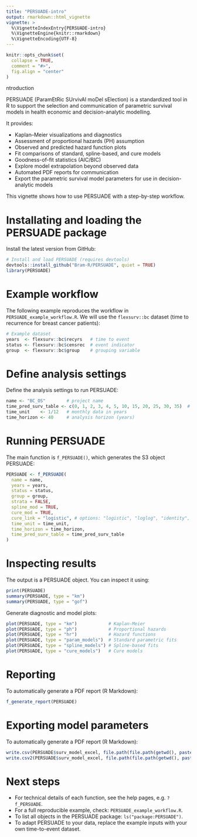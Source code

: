 ```yaml
---
title: "PERSUADE-intro"
output: rmarkdown::html_vignette
vignette: >
  %\VignetteIndexEntry{PERSUADE-intro}
  %\VignetteEngine{knitr::rmarkdown}
  %\VignetteEncoding{UTF-8}
---
```


```r
knitr::opts_chunk$set(
  collapse = TRUE,
  comment = "#>",
  fig.align = "center"
)
```

ntroduction

PERSUADE (ParamEtRic SUrvivAl moDel sElection) is a standardized tool in R to support the selection and communication of parametric survival models in health economic and decision-analytic modelling.

It provides:

- Kaplan–Meier visualizations and diagnostics
- Assessment of proportional hazards (PH) assumption
- Observed and predicted hazard function plots
- Fit comparisons of standard, spline-based, and cure models
- Goodness-of-fit statistics (AIC/BIC)
- Explore model extrapolation beyond observed data
- Automated PDF reports for communication
- Export the parametric survival model parameters for use in decision-analytic models

This vignette shows how to use PERSUADE with a step-by-step workflow.


# Installating and loading the PERSUADE package
Install the latest version from GitHub:
```r
# Install and load PERSUADE (requires devtools)
devtools::install_github("Bram-R/PERSUADE", quiet = TRUE)
library(PERSUADE)
```

# Example workflow
The following example reproduces the workflow in `PERSUADE_example_workflow.R`. We will use the `flexsurv::bc` dataset (time to recurrence for breast cancer patients):
```r
# Example dataset
years  <- flexsurv::bc$recyrs   # time to event
status <- flexsurv::bc$censrec  # event indicator
group  <- flexsurv::bc$group    # grouping variable
```

# Define analysis settings
Define the analysis settings to run PERSUADE:
```r
name <- "BC_OS"        # project name
time_pred_surv_table <- c(0, 1, 2, 3, 4, 5, 10, 15, 20, 25, 30, 35)  # survival table times
time_unit    <- 1/12   # monthly data in years
time_horizon <- 40     # analysis horizon (years)
```

# Running PERSUADE
The main function is `f_PERSUADE()`, which generates the S3 object PERSUADE:
```r
PERSUADE <- f_PERSUADE(
  name = name,
  years = years,
  status = status,
  group = group,
  strata = FALSE,
  spline_mod = TRUE,
  cure_mod = TRUE,
  cure_link = "logistic", # options: "logistic", "loglog", "identity", "probit"
  time_unit = time_unit,
  time_horizon = time_horizon,
  time_pred_surv_table = time_pred_surv_table
)
```

# Inspecting results
The output is a PERSUADE object. You can inspect it using:
```r
print(PERSUADE)
summary(PERSUADE, type = "km")
summary(PERSUADE, type = "gof")
```

Generate diagnostic and model plots:
```r
plot(PERSUADE, type = "km")            # Kaplan-Meier
plot(PERSUADE, type = "ph")            # Proportional hazards
plot(PERSUADE, type = "hr")            # Hazard functions
plot(PERSUADE, type = "param_models")  # Standard parametric fits
plot(PERSUADE, type = "spline_models") # Spline-based fits
plot(PERSUADE, type = "cure_models")   # Cure models
```

# Reporting
To automatically generate a PDF report (R Markdown):
```r
f_generate_report(PERSUADE)
```

# Exporting model parameters
To automatically generate a PDF report (R Markdown):
```r
write.csv(PERSUADE$surv_model_excel, file.path(file.path(getwd(), paste0(name, "_output")), "PERSUADE_Time-to-event_models_parameters_comma.csv"))
write.csv2(PERSUADE$surv_model_excel, file.path(file.path(getwd(), paste0(name, "_output")), "PERSUADE_Time-to-event_models_parameters_semicolon.csv"))
```

# Next steps

- For technical details of each function, see the help pages, e.g. `?f_PERSUADE`.
- For a full reproducible example, check: `PERSUADE_example_workflow.R`.
- To list all objects in the PERSUADE package: `ls("package:PERSUADE")`.
- To adapt PERSUADE to your data, replace the example inputs with your own time-to-event dataset.
